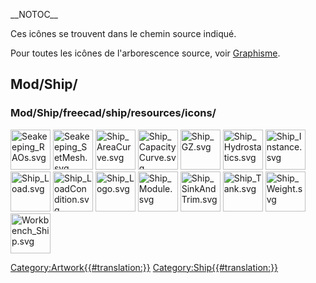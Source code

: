 __NOTOC__
<languages/>

Ces icônes se trouvent dans le chemin source indiqué. 

Pour toutes les icônes de l'arborescence source, voir [[Artwork/fr|Graphisme]].

== Mod/Ship/ ==

=== Mod/Ship/freecad/ship/resources/icons/ ===

[[File:Seakeeping_RAOs.svg|64px]]
[[File:Seakeeping_SetMesh.svg|64px]]
[[File:Ship_AreaCurve.svg|64px]]
[[File:Ship_CapacityCurve.svg|64px]]
[[File:Ship_GZ.svg|64px]]
[[File:Ship_Hydrostatics.svg|64px]]
[[File:Ship_Instance.svg|64px]]
[[File:Ship_Load.svg|64px]]
[[File:Ship_LoadCondition.svg|64px]]
[[File:Ship_Logo.svg|64px]]
[[File:Ship_Module.svg|64px]]
[[File:Ship_SinkAndTrim.svg|64px]]
[[File:Ship_Tank.svg|64px]]
[[File:Ship_Weight.svg|64px]]
[[File:Workbench_Ship.svg|64px]]


[[Category:Artwork{{#translation:}}]]
<noinclude>[[Category:Ship{{#translation:}}]]</noinclude> <!-- we don't want this transcluded -->